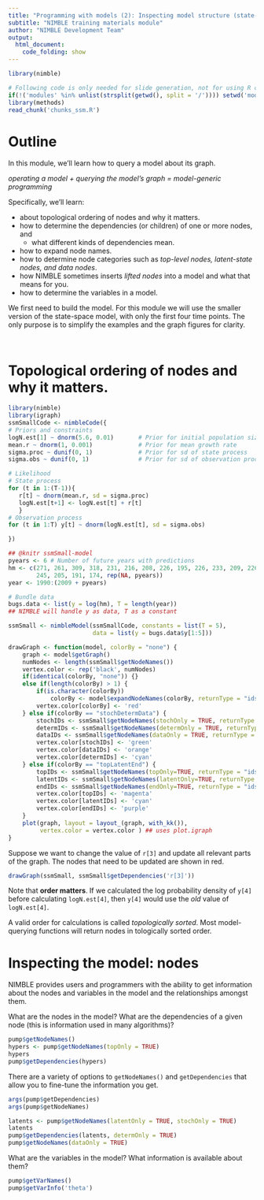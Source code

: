 ```yaml
---
title: "Programming with models (2): Inspecting model structure (state-space model example)"
subtitle: "NIMBLE training materials module"
author: "NIMBLE Development Team"
output:
  html_document:
    code_folding: show
---
```


```r
library(nimble)
```
```r
# Following code is only needed for slide generation, not for using R code separately.
if(!('modules' %in% unlist(strsplit(getwd(), split = '/')))) setwd('modules')
library(methods)
read_chunk('chunks_ssm.R')
```
# Outline

In this module, we'll learn how to query a model about its graph.

*operating a model + querying the model's graph = model-generic programming*

Specifically, we'll learn:

   - about topological ordering of nodes and why it matters.
   - how to determine the dependencies (or children) of one or more nodes, and
       + what different kinds of dependencies mean.
   - how to expand node names.
   - how to determine node categories such as *top-level nodes, latent-state nodes, and data nodes*.
   - how NIMBLE sometimes inserts *lifted nodes* into a model and what that means for you.
   - how to determine the variables in a model.

We first need to build the model.  For this module we will use the smaller version of the state-space model, with only the first four time points.  The only purpose is to simplify the examples and the graph figures for clarity.

```r
```

```r
```

# Topological ordering of nodes and why it matters.


```r
library(nimble)
library(igraph)
ssmSmallCode <- nimbleCode({
# Priors and constraints
logN.est[1] ~ dnorm(5.6, 0.01)       # Prior for initial population size
mean.r ~ dnorm(1, 0.001)             # Prior for mean growth rate
sigma.proc ~ dunif(0, 1)             # Prior for sd of state process
sigma.obs ~ dunif(0, 1)              # Prior for sd of observation process

# Likelihood
# State process
for (t in 1:(T-1)){
   r[t] ~ dnorm(mean.r, sd = sigma.proc)
   logN.est[t+1] <- logN.est[t] + r[t]
   }
# Observation process
for (t in 1:T) y[t] ~ dnorm(logN.est[t], sd = sigma.obs)

})

## @knitr ssmSmall-model
pyears <- 6 # Number of future years with predictions
hm <- c(271, 261, 309, 318, 231, 216, 208, 226, 195, 226, 233, 209, 226, 192, 191, 225,
        245, 205, 191, 174, rep(NA, pyears))
year <- 1990:(2009 + pyears)

# Bundle data
bugs.data <- list(y = log(hm), T = length(year))
## NIMBLE will handle y as data, T as a constant

ssmSmall <- nimbleModel(ssmSmallCode, constants = list(T = 5),
                        data = list(y = bugs.data$y[1:5]))

drawGraph <- function(model, colorBy = "none") {
    graph <- model$getGraph()
    numNodes <- length(ssmSmall$getNodeNames())
    vertex.color <- rep('black', numNodes)
    if(identical(colorBy, "none")) {}
    else if(length(colorBy) > 1) {
        if(is.character(colorBy))
            colorBy <- model$expandNodeNames(colorBy, returnType = "ids")
        vertex.color[colorBy] <- 'red'
    } else if(colorBy == "stochDetermData") {
        stochIDs <- ssmSmall$getNodeNames(stochOnly = TRUE, returnType = "ids")
        determIDs <- ssmSmall$getNodeNames(determOnly = TRUE, returnType = "ids")
        dataIDs <- ssmSmall$getNodeNames(dataOnly = TRUE, returnType = "ids")
        vertex.color[stochIDs] <- 'green'
        vertex.color[dataIDs] <- 'orange'
        vertex.color[determIDs] <- 'cyan'
    } else if(colorBy == "topLatentEnd") {
        topIDs <- ssmSmall$getNodeNames(topOnly=TRUE, returnType = "ids")
        latentIDs <- ssmSmall$getNodeNames(latentOnly=TRUE, returnType = "ids")
        endIDs <- ssmSmall$getNodeNames(endOnly=TRUE, returnType = "ids")
        vertex.color[topIDs] <- 'magenta'
        vertex.color[latentIDs] <- 'cyan'
        vertex.color[endIDs] <- 'purple'
    }
    plot(graph, layout = layout_(graph, with_kk()),
         vertex.color = vertex.color ) ## uses plot.igraph
}
```

Suppose we want to change the value of `r[3]` and update all relevant
parts of the graph.  The nodes that need to be updated are shown in red.


```r
drawGraph(ssmSmall, ssmSmall$getDependencies('r[3]'))
```

Note that **order matters**.  If we calculated the log probability
density of `y[4]` before calculating `logN.est[4]`, then `y[4]` would
use the *old* value of `logN.est[4]`.

A valid order for calculations is called *topologically sorted*.  Most
model-querying functions will return nodes in tologically sorted order.

# Inspecting the model: nodes

NIMBLE provides users and programmers with the ability to get information about the nodes and variables in the model and the relationships amongst them.

What are the nodes in the model? What are the dependencies of a given node (this is information used in many algorithms)?

```r
pump$getNodeNames()
hypers <- pump$getNodeNames(topOnly = TRUE)
hypers
pump$getDependencies(hypers)
```

There are a variety of options to `getNodeNames()` and `getDependencies` that allow you to fine-tune the information you get.

```r
args(pump$getDependencies)
args(pump$getNodeNames)

latents <- pump$getNodeNames(latentOnly = TRUE, stochOnly = TRUE)
latents
pump$getDependencies(latents, determOnly = TRUE)
pump$getNodeNames(dataOnly = TRUE)
```

What are the variables in the model? What information is available about them?

```r
pump$getVarNames()
pump$getVarInfo('theta')
```
